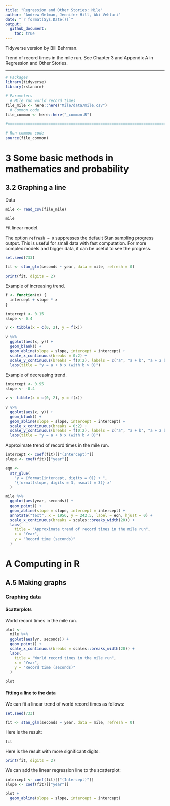 ```yaml
---
title: "Regression and Other Stories: Mile"
author: "Andrew Gelman, Jennifer Hill, Aki Vehtari"
date: "`r format(Sys.Date())`"
output:
  github_document:
    toc: true
---
```

Tidyverse version by Bill Behrman.

Trend of record times in the mile run. See Chapter 3 and Appendix A in
Regression and Other Stories.

-------------

```r
# Packages
library(tidyverse)
library(rstanarm)

# Parameters
  # Mile run world record times
file_mile <- here::here("Mile/data/mile.csv")
  # Common code
file_common <- here::here("_common.R")

#===============================================================================

# Run common code
source(file_common)
```

# 3 Some basic methods in mathematics and probability

## 3.2 Graphing a line

Data

```r
mile <- read_csv(file_mile)

mile
```

Fit linear model.

The option `refresh = 0` suppresses the default Stan sampling progress output. This is useful for small data with fast computation. For more complex models and bigger data, it can be useful to see the progress.

```r
set.seed(733)

fit <- stan_glm(seconds ~ year, data = mile, refresh = 0)

print(fit, digits = 2)
```

Example of increasing trend.

```r
f <- function(x) {
  intercept + slope * x
}

intercept <- 0.15
slope <- 0.4

v <- tibble(x = c(0, 2), y = f(x))

v %>% 
  ggplot(aes(x, y)) +
  geom_blank() +
  geom_abline(slope = slope, intercept = intercept) +
  scale_x_continuous(breaks = 0:2) +
  scale_y_continuous(breaks = f(0:2), labels = c("a", "a + b", "a + 2 b")) +
  labs(title = "y = a + b x (with b > 0)")
```

Example of decreasing trend.

```r
intercept <- 0.95
slope <- -0.4

v <- tibble(x = c(0, 2), y = f(x))

v %>% 
  ggplot(aes(x, y)) +
  geom_blank() +
  geom_abline(slope = slope, intercept = intercept) +
  scale_x_continuous(breaks = 0:2) +
  scale_y_continuous(breaks = f(0:2), labels = c("a", "a + b", "a + 2 b")) +
  labs(title = "y = a + b x (with b < 0)")
```

Approximate trend of record times in the mile run.

```r
intercept <- coef(fit)[["(Intercept)"]]
slope <- coef(fit)[["year"]]

eqn <- 
  str_glue(
    "y = {format(intercept, digits = 0)} + ",
    "{format(slope, digits = 3, nsmall = 3)} x"
  )

mile %>% 
  ggplot(aes(year, seconds)) +
  geom_point() +
  geom_abline(slope = slope, intercept = intercept) +
  annotate("text", x = 1956, y = 242.5, label = eqn, hjust = 0) +
  scale_x_continuous(breaks = scales::breaks_width(20)) +
  labs(
    title = "Approximate trend of record times in the mile run",
    x = "Year",
    y = "Record time (seconds)"
  )
```

# A Computing in R

## A.5 Making graphs

### Graphing data

#### Scatterplots

World record times in the mile run.

```r
plot <- 
  mile %>% 
  ggplot(aes(yr, seconds)) +
  geom_point() +
  scale_x_continuous(breaks = scales::breaks_width(20)) +
  labs(
    title = "World record times in the mile run",
    x = "Year",
    y = "Record time (seconds)"
  )

plot
```

#### Fitting a line to the data

We can fit a linear trend of world record times as follows:

```r
set.seed(733)

fit <- stan_glm(seconds ~ year, data = mile, refresh = 0)
```

Here is the result:

```r
fit
```

Here is the result with more significant digits:

```r
print(fit, digits = 2)
```

We can add the linear regression line to the scatterplot:

```r
intercept <- coef(fit)[["(Intercept)"]]
slope <- coef(fit)[["year"]]

plot +
  geom_abline(slope = slope, intercept = intercept)
```


